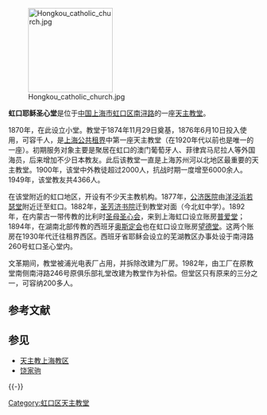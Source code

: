 [[File:Hongkou_catholic_church.jpg|170px]]

'''虹口耶稣圣心堂'''是位于[[中国|中国]][[上海市|上海市]][[虹口区|虹口区]][[南浔路|南浔路]]的一座[[天主教堂|天主教堂]]。

1870年，在此设立小堂。教堂于1874年11月29日奠基，1876年6月10日投入使用，可容千人，是[[上海公共租界|上海公共租界]]中第一座天主教堂（在1920年代以前也是唯一的一座）。初期服务对象主要是聚居在虹口的澳门葡萄牙人、菲律宾马尼拉人等外国海员，后来增加不少日本教友。此后该教堂一直是上海苏州河以北地区最重要的天主教堂。1900年，该堂中外教徒超过2000人，抗战时期一度增至6000余人。1949年，该堂教友共4366人。

在该堂附近的虹口地区，开设有不少天主教机构。1877年，[[公济医院|公济医院]]由[[洋泾浜若瑟堂|洋泾浜若瑟堂]]附近迁至虹口。1882年，[[聖芳濟書院_(上海)|圣芳济书院]]迁到教堂对面（今北虹中学）。1892年，在内蒙古一带传教的比利时[[圣母圣心会|圣母圣心会]]，来到上海虹口设立账房[[普爱堂|普爱堂]]；1894年，在湖南北部传教的西班牙[[奥斯定会|奥斯定会]]也在虹口设立账房[[望德堂_(上海)|望德堂]]。这两个账房在1930年代迁往租界西区。西班牙省耶稣会设立的芜湖教区办事处设于南浔路260号虹口圣心堂内。

文革期间，教堂被浦光电表厂占用，并拆除改建为厂房。1982年，由工厂在原教堂南侧南浔路246号原俱乐部礼堂改建为教堂作为补偿。但堂区只有原来的三分之一，可容纳200多人。

== 参考文献 ==
{{Reflist}}

== 参见 ==
{{Portal box|天主教|上海|中国建筑}}
* [[天主教上海教区|天主教上海教区]]
* [[饶家驹|饶家驹]]

{{-}}

[[Category:虹口区天主教堂|Category:虹口区天主教堂]]